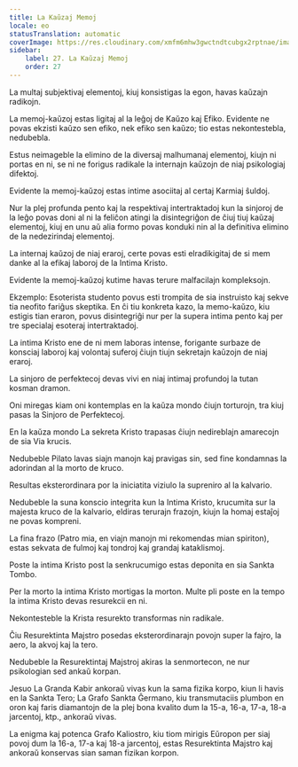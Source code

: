 ```yaml
---
title: La Kaŭzaj Memoj
locale: eo
statusTranslation: automatic
coverImage: https://res.cloudinary.com/xmfm6mhw3gwctndtcubgx2rptnae/image/upload/v1741354419/small_cover_la_gran_rebelion_28716e29d2.webp
sidebar:
    label: 27. La Kaŭzaj Memoj
    order: 27
---
```

La multaj subjektivaj elementoj, kiuj konsistigas la egon, havas kaŭzajn radikojn.

La memoj-kaŭzoj estas ligitaj al la leĝoj de Kaŭzo kaj Efiko. Evidente ne povas ekzisti kaŭzo sen efiko, nek efiko sen kaŭzo; tio estas nekontestebla, nedubebla.

Estus neimageble la elimino de la diversaj malhumanaj elementoj, kiujn ni portas en ni, se ni ne forigus radikale la internajn kaŭzojn de niaj psikologiaj difektoj.

Evidente la memoj-kaŭzoj estas intime asociitaj al certaj Karmiaj ŝuldoj.

Nur la plej profunda pento kaj la respektivaj intertraktadoj kun la sinjoroj de la leĝo povas doni al ni la feliĉon atingi la disintegriĝon de ĉiuj tiuj kaŭzaj elementoj, kiuj en unu aŭ alia formo povas konduki nin al la definitiva elimino de la nedezirindaj elementoj.

La internaj kaŭzoj de niaj eraroj, certe povas esti elradikigitaj de si mem danke al la efikaj laboroj de la Intima Kristo.

Evidente la memoj-kaŭzoj kutime havas terure malfacilajn kompleksojn.

Ekzemplo: Esoterista studento povus esti trompita de sia instruisto kaj sekve tia neofito fariĝus skeptika. En ĉi tiu konkreta kazo, la memo-kaŭzo, kiu estigis tian eraron, povus disintegriĝi nur per la supera intima pento kaj per tre specialaj esoteraj intertraktadoj.

La intima Kristo ene de ni mem laboras intense, forigante surbaze de konsciaj laboroj kaj volontaj suferoj ĉiujn tiujn sekretajn kaŭzojn de niaj eraroj.

La sinjoro de perfektecoj devas vivi en niaj intimaj profundoj la tutan kosman dramon.

Oni miregas kiam oni kontemplas en la kaŭza mondo ĉiujn torturojn, tra kiuj pasas la Sinjoro de Perfektecoj.

En la kaŭza mondo La sekreta Kristo trapasas ĉiujn nedireblajn amarecojn de sia Via krucis.

Nedubeble Pilato lavas siajn manojn kaj pravigas sin, sed fine kondamnas la adorindan al la morto de kruco.

Resultas eksterordinara por la iniciatita viziulo la supreniro al la kalvario.

Nedubeble la suna konscio integrita kun la Intima Kristo, krucumita sur la majesta kruco de la kalvario, eldiras terurajn frazojn, kiujn la homaj estaĵoj ne povas kompreni.

La fina frazo (Patro mia, en viajn manojn mi rekomendas mian spiriton), estas sekvata de fulmoj kaj tondroj kaj grandaj kataklismoj.

Poste la intima Kristo post la senkrucumigo estas deponita en sia Sankta Tombo.

Per la morto la intima Kristo mortigas la morton. Multe pli poste en la tempo la intima Kristo devas resurekcii en ni.

Nekontesteble la Krista resurekto transformas nin radikale.

Ĉiu Resurektinta Majstro posedas eksterordinarajn povojn super la fajro, la aero, la akvoj kaj la tero.

Nedubeble la Resurektintaj Majstroj akiras la senmortecon, ne nur psikologian sed ankaŭ korpan.

Jesuo La Granda Kabir ankoraŭ vivas kun la sama fizika korpo, kiun li havis en la Sankta Tero; La Grafo Sankta Ĝermano, kiu transmutaciis plumbon en oron kaj faris diamantojn de la plej bona kvalito dum la 15-a, 16-a, 17-a, 18-a jarcentoj, ktp., ankoraŭ vivas.

La enigma kaj potenca Grafo Kaliostro, kiu tiom mirigis Eŭropon per siaj povoj dum la 16-a, 17-a kaj 18-a jarcentoj, estas Resurektinta Majstro kaj ankoraŭ konservas sian saman fizikan korpon.


